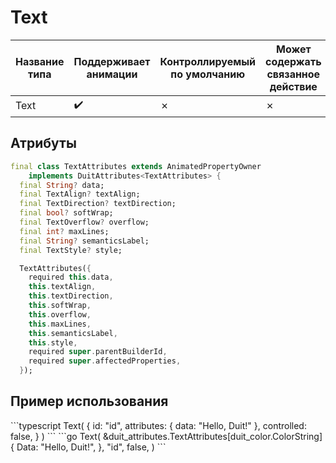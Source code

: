 
# Text

| Название типа| Поддерживает анимации | Контроллируемый по умолчанию | Может содержать связанное действие | Ссылка |
| - | - | - | - | - |
| Text | :heavy_check_mark: | &cross; | &cross; | [link](https://api.flutter.dev/flutter/widgets/Text-class.html) |

## Атрибуты

```dart
final class TextAttributes extends AnimatedPropertyOwner
    implements DuitAttributes<TextAttributes> {
  final String? data;
  final TextAlign? textAlign;
  final TextDirection? textDirection;
  final bool? softWrap;
  final TextOverflow? overflow;
  final int? maxLines;
  final String? semanticsLabel;
  final TextStyle? style;

  TextAttributes({
    required this.data,
    this.textAlign,
    this.textDirection,
    this.softWrap,
    this.overflow,
    this.maxLines,
    this.semanticsLabel,
    this.style,
    required super.parentBuilderId,
    required super.affectedProperties,
  });
```

## Пример использования

<Tabs groupId="lang">
  <TabItem value="ts" label="TypeScript" default>
    ```typescript
  Text(
      {
          id: "id",
          attributes: {
              data: "Hello, Duit!"
          },
          controlled: false,
      }
  )
    ```
  </TabItem>
  <TabItem value="go" label="Go">
    ```go
	Text(
		&duit_attributes.TextAttributes[duit_color.ColorString]{
			Data: "Hello, Duit!",
		},
		"id",
		false,
	)
    ```
  </TabItem>
</Tabs>

